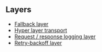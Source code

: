 ## Layers

- [Fallback layer](../examples/layers/fallback_layer)
- [Hyper layer transport](../examples/layers/hyper_http_layer)
- [Request / response logging layer](../examples/layers/logging_layer)
- [Retry-backoff layer](../examples/layers/retry_layer)
